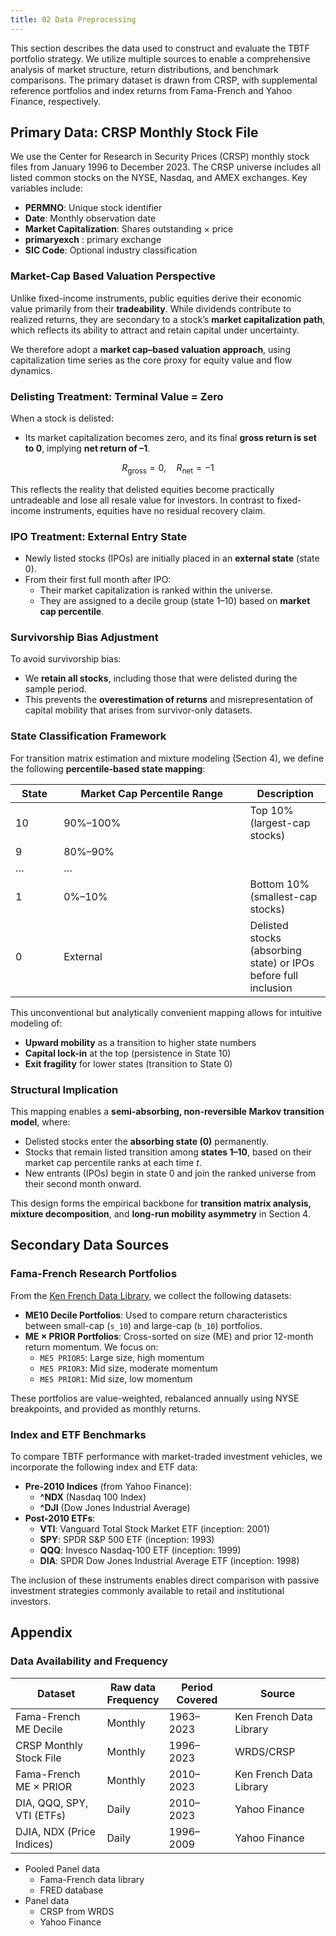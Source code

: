 ```yaml
---
title: 02 Data Preprocessing
---
```


This section describes the data used to construct and evaluate the TBTF portfolio strategy. We utilize multiple sources to enable a comprehensive analysis of market structure, return distributions, and benchmark comparisons. The primary dataset is drawn from CRSP, with supplemental reference portfolios and index returns from Fama-French and Yahoo Finance, respectively.

## Primary Data: CRSP Monthly Stock File

We use the Center for Research in Security Prices (CRSP) monthly stock files from January 1996 to December 2023. The CRSP universe includes all listed common stocks on the NYSE, Nasdaq, and AMEX exchanges. Key variables include:

- **PERMNO**: Unique stock identifier  
- **Date**: Monthly observation date  
- **Market Capitalization**: Shares outstanding × price  
- **primaryexch** : primary exchange
- **SIC Code**: Optional industry classification  

### Market-Cap Based Valuation Perspective

Unlike fixed-income instruments, public equities derive their economic value primarily from their **tradeability**. While dividends contribute to realized returns, they are secondary to a stock’s **market capitalization path**, which reflects its ability to attract and retain capital under uncertainty.

We therefore adopt a **market cap–based valuation approach**, using capitalization time series as the core proxy for equity value and flow dynamics.

### Delisting Treatment: Terminal Value = Zero

When a stock is delisted:

- Its market capitalization becomes zero, and its final **gross return is set to 0**, implying **net return of –1**.

$$ R_{\text{gross}} = 0, \quad R_{\text{net}} = -1 $$

This reflects the reality that delisted equities become practically untradeable and lose all resale value for investors. In contrast to fixed-income instruments, equities have no residual recovery claim.

### IPO Treatment: External Entry State

- Newly listed stocks (IPOs) are initially placed in an **external state** (state 0).
- From their first full month after IPO:
  - Their market capitalization is ranked within the universe.
  - They are assigned to a decile group (state 1–10) based on **market cap percentile**.

### Survivorship Bias Adjustment

To avoid survivorship bias:

- We **retain all stocks**, including those that were delisted during the sample period.
- This prevents the **overestimation of returns** and misrepresentation of capital mobility that arises from survivor-only datasets.

### State Classification Framework

For transition matrix estimation and mixture modeling (Section 4), we define the following **percentile-based state mapping**:

| State | Market Cap Percentile Range | Description |
|--------|------------------------------|-------------|
| 10     | 90%–100%                     | Top 10% (largest-cap stocks) |
| 9      | 80%–90%                      |               |
| ...    | ...                          |               |
| 1      | 0%–10%                       | Bottom 10% (smallest-cap stocks) |
| 0      | External                     | Delisted stocks (absorbing state) or IPOs before full inclusion |

This unconventional but analytically convenient mapping allows for intuitive modeling of:

- **Upward mobility** as a transition to higher state numbers
- **Capital lock-in** at the top (persistence in State 10)
- **Exit fragility** for lower states (transition to State 0)

### Structural Implication

This mapping enables a **semi-absorbing, non-reversible Markov transition model**, where:

- Delisted stocks enter the **absorbing state (0)** permanently.
- Stocks that remain listed transition among **states 1–10**, based on their market cap percentile ranks at each time $t$.
- New entrants (IPOs) begin in state 0 and join the ranked universe from their second month onward.

This design forms the empirical backbone for **transition matrix analysis, mixture decomposition**, and **long-run mobility asymmetry** in Section 4.


## Secondary Data Sources

### Fama-French Research Portfolios

From the [Ken French Data Library](https://mba.tuck.dartmouth.edu/pages/faculty/ken.french/data_library.html), we collect the following datasets:

- **ME10 Decile Portfolios**: Used to compare return characteristics between small-cap (`s_10`) and large-cap (`b_10`) portfolios.
- **ME × PRIOR Portfolios**: Cross-sorted on size (ME) and prior 12-month return momentum. We focus on:
  - `ME5 PRIOR5`: Large size, high momentum
  - `ME5 PRIOR3`: Mid size, moderate momentum
  - `ME5 PRIOR1`: Mid size, low momentum

These portfolios are value-weighted, rebalanced annually using NYSE breakpoints, and provided as monthly returns.

### Index and ETF Benchmarks

To compare TBTF performance with market-traded investment vehicles, we incorporate the following index and ETF data:

- **Pre-2010 Indices** (from Yahoo Finance):
  - **^NDX** (Nasdaq 100 Index)
  - **^DJI** (Dow Jones Industrial Average)

- **Post-2010 ETFs**:
  - **VTI**: Vanguard Total Stock Market ETF (inception: 2001)
  - **SPY**: SPDR S&P 500 ETF (inception: 1993)
  - **QQQ**: Invesco Nasdaq-100 ETF (inception: 1999)
  - **DIA**: SPDR Dow Jones Industrial Average ETF (inception: 1998)


The inclusion of these instruments enables direct comparison with passive investment strategies commonly available to retail and institutional investors.

## Appendix {.appendix}

### Data Availability and Frequency

| Dataset                         | Raw data Frequency | Period Covered       | Source                         |
|--------------------------------|-----------|----------------------|--------------------------------|
| Fama-French ME Decile          | Monthly   | 1963–2023            | Ken French Data Library        |
| CRSP Monthly Stock File        | Monthly   | 1996–2023            | WRDS/CRSP                      |
| Fama-French ME × PRIOR         | Monthly   | 2010–2023            | Ken French Data Library        |
| DIA, QQQ, SPY, VTI (ETFs)      | Daily   | 2010–2023    | Yahoo Finance                  |
| DJIA, NDX (Price Indices)      | Daily   | 1996–2009            | Yahoo Finance                  |

- Pooled Panel data
  - Fama-French data library
  - FRED database
- Panel data
  - CRSP from WRDS
  - Yahoo Finance
